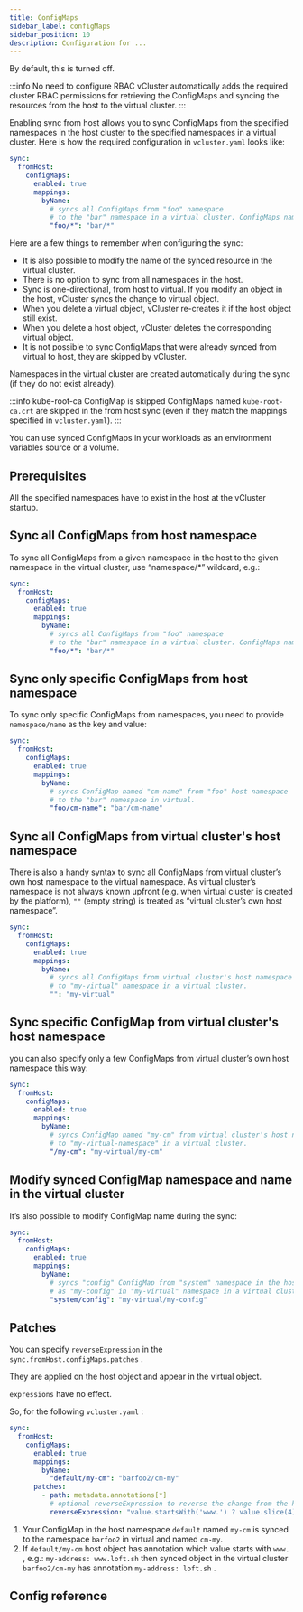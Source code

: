 ```yaml
---
title: ConfigMaps
sidebar_label: configMaps
sidebar_position: 10
description: Configuration for ...
---
```



By default, this is turned off.

:::info No need to configure RBAC
vCluster automatically adds the required cluster RBAC permissions for retrieving the ConfigMaps and syncing the resources from the host to the virtual cluster.
:::

Enabling sync from host allows you to sync ConfigMaps from the specified namespaces in the host cluster to the specified namespaces in a virtual cluster.
Here is how the required configuration in `vcluster.yaml` looks like:
```yaml title="configure ConfigMap sync from host"
sync:
  fromHost:
    configMaps:
      enabled: true
      mappings:
        byName:
          # syncs all ConfigMaps from "foo" namespace
          # to the "bar" namespace in a virtual cluster. ConfigMaps names are unchanged.
          "foo/*": "bar/*"
```

Here are a few things to remember when configuring the sync:
- It is also possible to modify the name of the synced resource in the virtual cluster.
- There is no option to sync from all namespaces in the host.
- Sync is one-directional, from host to virtual. If you modify an object in the host, vCluster syncs the change to virtual object.
- When you delete a virtual object, vCluster re-creates it if the host object still exist.
- When you delete a host object, vCluster deletes the corresponding virtual object.
- It is not possible to sync ConfigMaps that were already synced from virtual to host, they are skipped by vCluster.

Namespaces in the virtual cluster are created automatically during the sync (if they do not exist already).

:::info kube-root-ca ConfigMap is skipped
ConfigMaps named `kube-root-ca.crt` are skipped in the from host sync (even if they match the mappings specified in `vcluster.yaml`).
:::

You can use synced ConfigMaps in your workloads as an environment variables source or a volume.

## Prerequisites
<BasePrerequisites />
All the specified namespaces have to exist in the host at the vCluster startup.


## Sync all ConfigMaps from host namespace
To sync all ConfigMaps from a given namespace in the host to the given namespace in the virtual cluster, use “namespace/*” wildcard, e.g.:

```yaml title="configure ConfigMap sync from host namespace"
sync:
  fromHost:
    configMaps:
      enabled: true
      mappings:
        byName:
          # syncs all ConfigMaps from "foo" namespace
          # to the "bar" namespace in a virtual cluster. ConfigMaps names are unchanged.
          "foo/*": "bar/*"
```

## Sync only specific ConfigMaps from host namespace
To sync only specific ConfigMaps from namespaces, you need to provide `namespace/name` as the key and value:

```yaml title="configure ConfigMap sync from host for one object"
sync:
  fromHost:
    configMaps:
      enabled: true
      mappings:
        byName:
          # syncs ConfigMap named "cm-name" from "foo" host namespace
          # to the "bar" namespace in virtual.
          "foo/cm-name": "bar/cm-name"
```

## Sync all ConfigMaps from virtual cluster's host namespace
There is also a handy syntax to sync all ConfigMaps from virtual cluster’s own host namespace to the virtual namespace. As virtual cluster’s namespace is not always known upfront (e.g. when virtual cluster is created by the platform), `""` (empty string) is treated as “virtual cluster’s own host namespace”.

```yaml title="configure ConfigMap sync from host for virtual cluster's namespace"
sync:
  fromHost:
    configMaps:
      enabled: true
      mappings:
        byName:
          # syncs all ConfigMaps from virtual cluster's host namespace
          # to "my-virtual" namespace in a virtual cluster.
          "": "my-virtual"
```

## Sync specific ConfigMap from virtual cluster's host namespace
you can also specify only a few ConfigMaps from virtual cluster’s own host namespace this way:

```yaml title="configure ConfigMap sync from host for objects in virtual cluster's namespace"
sync:
  fromHost:
    configMaps:
      enabled: true
      mappings:
        byName:
          # syncs ConfigMap named "my-cm" from virtual cluster's host namespace
          # to "my-virtual-namespace" in a virtual cluster.
          "/my-cm": "my-virtual/my-cm"
```

## Modify synced ConfigMap namespace and name in the virtual cluster
It’s also possible to modify ConfigMap name during the sync:

```yaml title="configure ConfigMap sync from host and modify name and namespace"
sync:
  fromHost:
    configMaps:
      enabled: true
      mappings:
        byName:
          # syncs "config" ConfigMap from "system" namespace in the host
          # as "my-config" in "my-virtual" namespace in a virtual cluster.
          "system/config": "my-virtual/my-config"
```

## Patches

<ProAdmonition/>

You can specify `reverseExpression` in the `sync.fromHost.configMaps.patches` .

They are applied on the host object and appear in the virtual object.

`expressions` have no effect.

So, for the following `vcluster.yaml` :

```yaml title="configure ConfigMap sync from host with patches"
sync:
  fromHost:
    configMaps:
      enabled: true
      mappings:
        byName:
          "default/my-cm": "barfoo2/cm-my"
      patches:
        - path: metadata.annotations[*]
          # optional reverseExpression to reverse the change from the host cluster
          reverseExpression: "value.startsWith('www.') ? value.slice(4) : value"
```

1. Your ConfigMap in the host namespace `default` named `my-cm` is synced to the namespace `barfoo2` in virtual and named `cm-my`.
2. If `default/my-cm` host object has annotation which value starts with `www.` , e.g.: `my-address: www.loft.sh` then synced object in the virtual cluster `barfoo2/cm-my` has annotation `my-address: loft.sh` .


<FromHostConfigMapExample />

## Config reference

<EnableSwitch/>
